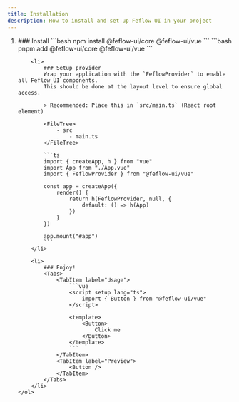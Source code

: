```yaml
---
title: Installation
description: How to install and set up Feflow UI in your project
---
```



<Steps>
    <ol>
        <li>
            ### Install
            <Tabs>
                <TabItem label="npm" icon="npm">
                    ```bash
                    npm install @feflow-ui/core @feflow-ui/vue
                    ```
                </TabItem>
                <TabItem label="pnpm" icon="pnpm">
                    ```bash
                    pnpm add @feflow-ui/core @feflow-ui/vue
                    ```
                </TabItem>
            </Tabs>
        </li>

        <li>
            ### Setup provider
            Wrap your application with the `FeflowProvider` to enable all Feflow UI components.
            This should be done at the layout level to ensure global access.

            > Recommended: Place this in `src/main.ts` (React root element)

            <FileTree>
                - src
                    - main.ts
            </FileTree>

            ```ts
            import { createApp, h } from "vue"
            import App from "./App.vue"
            import { FeflowProvider } from "@feflow-ui/vue"

            const app = createApp({
                render() {
                    return h(FeflowProvider, null, {
                        default: () => h(App)
                    })
                }
            })

            app.mount("#app")
            ```
        </li>

        <li>
            ### Enjoy!
            <Tabs>
                <TabItem label="Usage">
                    ```vue
                    <script setup lang="ts">
                        import { Button } from "@feflow-ui/vue"
                    </script>

                    <template>
                        <Button>
                            Click me
                        </Button>
                    </template>
                    ```
                </TabItem>
                <TabItem label="Preview">
                    <Button />
                </TabItem>
            </Tabs>
        </li>
    </ol>

</Steps>
